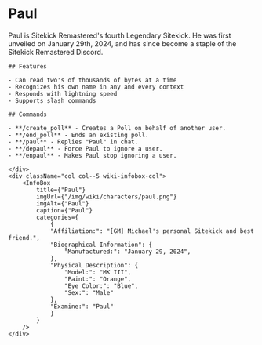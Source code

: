 
# Paul

<div className="row wiki-parent">
    <div className="col col-7 wiki-content-col">
    Paul is Sitekick Remastered's fourth Legendary Sitekick. He was first unveiled on January 29th, 2024, and has since become a staple of the Sitekick Remastered Discord.

    ## Features

    - Can read two's of thousands of bytes at a time
    - Recognizes his own name in any and every context
    - Responds with lightning speed
    - Supports slash commands

    ## Commands

    - **/create_poll** - Creates a Poll on behalf of another user.
    - **/end_poll** - Ends an existing poll.
    - **/paul** - Replies "Paul" in chat.
    - **/depaul** - Force Paul to ignore a user.
    - **/enpaul** - Makes Paul stop ignoring a user.

    </div>
    <div className="col col--5 wiki-infobox-col">
        <InfoBox 
            title={"Paul"}
            imgUrl={"/img/wiki/characters/paul.png"}
            imgAlt={"Paul"}
            caption={"Paul"}
            categories={
                {
                "Affiliation:": "[GM] Michael's personal Sitekick and best friend.",
                "Biographical Information": {
                    "Manufactured:": "January 29, 2024",
                },
                "Physical Description": {
                    "Model:": "MK III",
                    "Paint:": "Orange",
                    "Eye Color:": "Blue",
                    "Sex:": "Male"
                },
                "Examine:": "Paul"
                }
            }
        />
    </div>
</div>
